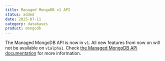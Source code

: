 ```yaml
---
title: Managed MongoDB v1 API
status: added
date: 2025-07-11
category: databases
product: mongodb
---
```


The Managed MongoDB API is now in `v1`. All new features from now on will not be available on `v1alpha1`. Check [the Managed MongoDB API documentation](https://www.scaleway.com/en/developers/api/managed-database-mongodb/) for more information.

